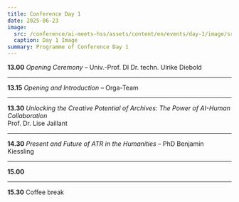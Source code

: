 ```yaml
---
title: Conference Day 1
date: 2025-06-23
image:
  src: /conference/ai-meets-hss/assets/content/en/events/day-1/image/src.jpg
  caption: Day 1 Image
summary: Programme of Conference Day 1
---
```

**13.00** *Opening Ceremony* – Univ.-Prof. DI Dr. techn. Ulrike Diebold

---

**13.15** *Opening and Introduction* – Orga-Team

---

**13.30** *Unlocking the Creative Potential of Archives: The Power of AI-Human Collaboration*\
&#x20;         Prof. Dr. Lise Jaillant

---

**14.30** *Present and Future of ATR in the Humanities* – PhD Benjamin Kiessling

---

**15.00**&#x20;

---

**15.30** Coffee break
